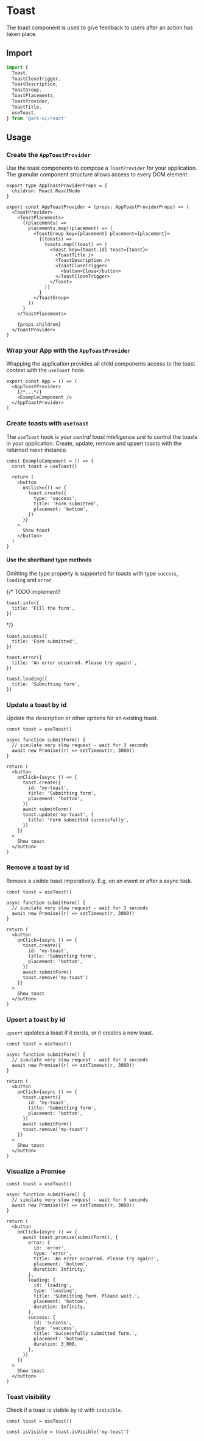 # Toast

The toast component is used to give feedback to users after an action has taken place.

## Import

```ts
import {
  Toast,
  ToastCloseTrigger,
  ToastDescription,
  ToastGroup,
  ToastPlacements,
  ToastProvider,
  ToastTitle,
  useToast,
} from '@ark-ui/react'
```

## Usage

### Create the `AppToastProvider`

Use the toast components to compose a `ToastProvider` for your application. The granular component
structure allows access to every DOM element.

```tsx
export type AppToastProviderProps = {
  children: React.ReactNode
}

export const AppToastProvider = (props: AppToastProviderProps) => (
  <ToastProvider>
    <ToastPlacements>
      {(placements) =>
        placements.map((placement) => (
          <ToastGroup key={placement} placement={placement}>
            {(toasts) =>
              toasts.map((toast) => (
                <Toast key={toast.id} toast={toast}>
                  <ToastTitle />
                  <ToastDescription />
                  <ToastCloseTrigger>
                    <button>Close</button>
                  </ToastCloseTrigger>
                </Toast>
              ))
            }
          </ToastGroup>
        ))
      }
    </ToastPlacements>

    {props.children}
  </ToastProvider>
)
```

### Wrap your App with the `AppToastProvider`

Wrapping the application provides all child components access to the toast context with the
`useToast` hook.

```tsx
export const App = () => (
  <AppToastProvider>
    {/*...*/}
    <ExampleComponent />
  </AppToastProvider>
)
```

### Create toasts with `useToast`

The `useToast` hook is your _central toast intelligence unit_ to control the toasts in your
application. Create, update, remove and upsert toasts with the returned `toast` instance.

```tsx
const ExampleComponent = () => {
  const toast = useToast()

  return (
    <button
      onClick={() => {
        toast.create({
          type: 'success',
          title: 'Form submitted',
          placement: 'bottom',
        })
      }}
    >
      Show toast
    </button>
  )
}
```

#### Use the shorthand type methods

Omitting the type property is supported for toasts with type `success`, `loading` and `error`.

{/*
TODO implement?
```tsx
toast.info({
  title: 'Fill the form',
})
```
*/}

```tsx
toast.success({
  title: 'Form submitted',
})
```

```tsx
toast.error({
  title: 'An error occurred. Please try again!',
})
```

```tsx
toast.loading({
  title: 'Submitting form',
})
```

### Update a toast by id

Update the description or other options for an existing toast.

```tsx
const toast = useToast()

async function submitForm() {
  // simulate very slow request - wait for 3 seconds
  await new Promise((r) => setTimeout(r, 3000))
}

return (
  <button
    onClick={async () => {
      toast.create({
        id: 'my-toast',
        title: 'Submitting form',
        placement: 'bottom',
      })
      await submitForm()
      toast.update('my-toast', {
        title: 'Form submitted successfully',
      })
    }}
  >
    Show toast
  </button>
)
```

### Remove a toast by id

Remove a visible toast imperatively. E.g. on an event or after a async task.

```tsx
const toast = useToast()

async function submitForm() {
  // simulate very slow request - wait for 3 seconds
  await new Promise((r) => setTimeout(r, 3000))
}

return (
  <button
    onClick={async () => {
      toast.create({
        id: 'my-toast',
        title: 'Submitting form',
        placement: 'bottom',
      })
      await submitForm()
      toast.remove('my-toast')
    }}
  >
    Show toast
  </button>
)
```

### Upsert a toast by id

`upsert` updates a toast if it exists, or it creates a new toast.

```tsx
const toast = useToast()

async function submitForm() {
  // simulate very slow request - wait for 3 seconds
  await new Promise((r) => setTimeout(r, 3000))
}

return (
  <button
    onClick={async () => {
      toast.upsert({
        id: 'my-toast',
        title: 'Submitting form',
        placement: 'bottom',
      })
      await submitForm()
      toast.remove('my-toast')
    }}
  >
    Show toast
  </button>
)
```

### Visualize a Promise

```tsx
const toast = useToast()

async function submitForm() {
  // simulate very slow request - wait for 3 seconds
  await new Promise((r) => setTimeout(r, 3000))
}

return (
  <button
    onClick={async () => {
      await toast.promise(submitForm(), {
        error: {
          id: 'error',
          type: 'error',
          title: 'An error occurred. Please try again!',
          placement: 'bottom',
          duration: Infinity,
        },
        loading: {
          id: 'loading',
          type: 'loading',
          title: 'Submitting form. Please wait.',
          placement: 'bottom',
          duration: Infinity,
        },
        success: {
          id: 'success',
          type: 'success',
          title: 'Successfully submitted form.',
          placement: 'bottom',
          duration: 3_000,
        },
      })
    }}
  >
    Show toast
  </button>
)
```

### Toast visibility

Check if a toast is visible by id with `isVisible`.

```tsx
const toast = useToast()

const isVisible = toast.isVisible('my-toast')
```
